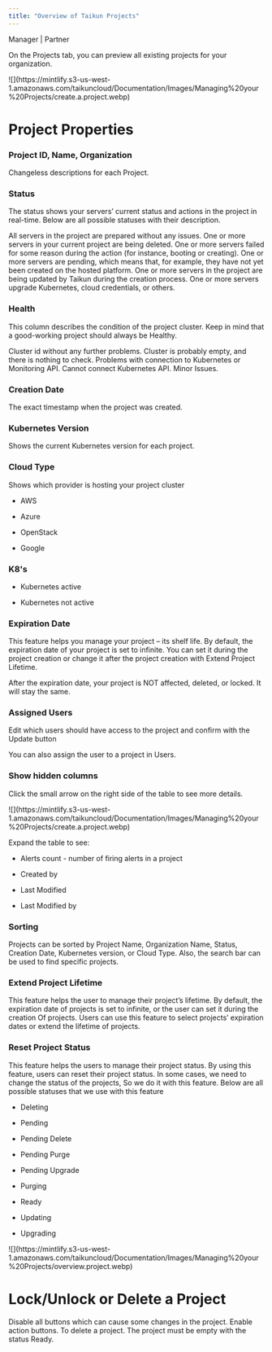 ```yaml
---
title: "Overview of Taikun Projects"
---
```


<Icon icon="user-tie" iconType="solid" /> Manager | <Icon icon="handshake" iconType="solid" /> Partner

On the Projects tab, you can preview all existing projects for your organization.

<Frame caption="Overview">
  ![](https://mintlify.s3-us-west-1.amazonaws.com/taikuncloud/Documentation/Images/Managing%20your%20Projects/create.a.project.webp)
</Frame>



# Project Properties

### Project ID, Name, Organization

Changeless descriptions for each Project.

### Status

The status shows your servers’ current status and actions in the project in real-time. Below are all possible statuses with their description.

<AccordionGroup>
  <Accordion title="Ready">
    All servers in the project are prepared without any issues.
  </Accordion>

  <Accordion title="Deleting">
    One or more servers in your current project are being deleted.
  </Accordion>

  <Accordion title="Failure">
    One or more servers failed for some reason during the action (for instance, booting or creating).
  </Accordion>

  <Accordion title="Pending">
    One or more servers are pending, which means that, for example, they have not yet been created on the hosted platform.
  </Accordion>

  <Accordion title="Updating">
    One or more servers in the project are being updated by Taikun during the creation process.
  </Accordion>

  <Accordion title="Upgrading">
    One or more servers upgrade Kubernetes, cloud credentials, or others.
  </Accordion>
</AccordionGroup>

### Health

This column describes the condition of the project cluster. Keep in mind that a good-working project should always be Healthy.

<AccordionGroup>
  <Accordion title="Healthy">
    Cluster id without any further problems.
  </Accordion>

  <Accordion title="None">
    Cluster is probably empty, and there is nothing to check.
  </Accordion>

  <Accordion title="Unhealthy">
    Problems with connection to Kubernetes or Monitoring API.
  </Accordion>

  <Accordion title="Unknown">
    Cannot connect Kubernetes API.
  </Accordion>

  <Accordion title="Warning">
    Minor Issues.
  </Accordion>
</AccordionGroup>

### Creation Date

The exact timestamp when the project was created.

### Kubernetes Version

Shows the current Kubernetes version for each project.

### Cloud Type

Shows which provider is hosting your project cluster

* AWS

* Azure

* OpenStack

* Google

### K8's

* Kubernetes active

* Kubernetes not active

### Expiration Date

This feature helps you manage your project – its shelf life. By default, the expiration date of your project is set to infinite. You can set it during the project creation or change it after the project creation with Extend Project Lifetime.

<Warning>After the expiration date, your project is NOT affected, deleted, or locked. It will stay the same.</Warning>

### Assigned Users

Edit which users should have access to the project and confirm with the Update button

<Info>You can also assign the user to a project in Users.</Info>

### Show hidden columns

Click the small arrow on the right side of the table to see more details.

<Frame caption="Overview">
  ![](https://mintlify.s3-us-west-1.amazonaws.com/taikuncloud/Documentation/Images/Managing%20your%20Projects/create.a.project.webp)
</Frame>

Expand the table to see:

* Alerts count - number of firing alerts in a project

* Created by

* Last Modified

* Last Modified by

### Sorting

Projects can be sorted by Project Name, Organization Name, Status, Creation Date, Kubernetes version, or Cloud Type. Also, the search bar can be used to find specific projects.

### Extend Project Lifetime

This feature helps the user to manage their project’s lifetime. By default, the expiration date of projects is set to infinite, or the user can set it during the creation Of projects. Users can use this feature to select  projects’ expiration dates or extend the lifetime of projects.

### Reset Project Status

This feature helps the users to manage their project status. By using this feature, users can reset their project status. In some cases, we need to change the status of the projects, So we do it with this feature. Below are all possible statuses that we use with this feature

* Deleting

* Pending

* Pending Delete

* Pending Purge

* Pending Upgrade

* Purging

* Ready

* Updating

* Upgrading

<Frame caption="Project Details">
  ![](https://mintlify.s3-us-west-1.amazonaws.com/taikuncloud/Documentation/Images/Managing%20your%20Projects/overview.project.webp)
</Frame>



# Lock/Unlock or Delete a Project

<AccordionGroup>
  <Accordion title="Lock Project" icon="unlock">
    Disable all buttons which can cause some changes in the project.
  </Accordion>

  <Accordion title="Unlock Project" icon="lock">
    Enable action buttons.
  </Accordion>

  <Accordion title="Delete" icon="trash">
    To delete a project. The project must be empty with the status Ready.
  </Accordion>
</AccordionGroup>